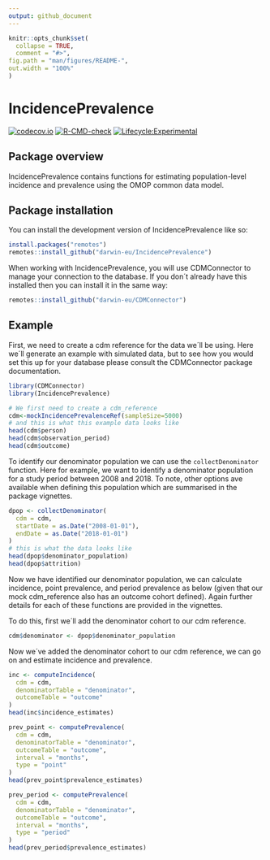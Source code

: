 ```yaml
---
output: github_document
---
```


<!-- README.md is generated from README.Rmd. Please edit that file -->

```r
knitr::opts_chunk$set(
  collapse = TRUE,
  comment = "#>",
fig.path = "man/figures/README-",
out.width = "100%"
)
```

# IncidencePrevalence

<!-- badges: start -->
[![codecov.io](https://codecov.io/github/darwin-eu/IncidencePrevalence/coverage.svg?branch=main)](https://codecov.io/github/darwin-eu/IncidencePrevalence?branch=main)
[![R-CMD-check](https://github.com/darwin-eu/IncidencePrevalence/workflows/R-CMD-check/badge.svg)](https://github.com/darwin-eu/IncidencePrevalence/actions)
[![Lifecycle:Experimental](https://img.shields.io/badge/Lifecycle-Experimental-339999)](https://www.tidyverse.org/lifecycle/#experimental)
<!-- badges: end -->

## Package overview

IncidencePrevalence contains functions for estimating population-level incidence and prevalence using the OMOP common data model.  


## Package installation

You can install the development version of IncidencePrevalence like so:

```r
install.packages("remotes")
remotes::install_github("darwin-eu/IncidencePrevalence")
```

When working with IncidencePrevalence, you will use CDMConnector to manage your connection to the database. If you don´t already have this installed then you can install it in the same way:
```r
remotes::install_github("darwin-eu/CDMConnector")
```

## Example
First, we need to create a cdm reference for the data we´ll be using. Here we´ll generate an example with simulated data, but to see how you would set this up for your database please consult the CDMConnector package documentation.

```r
library(CDMConnector)
library(IncidencePrevalence)

# We first need to create a cdm_reference 
cdm<-mockIncidencePrevalenceRef(sampleSize=5000)
# and this is what this example data looks like
head(cdm$person)
head(cdm$observation_period)
head(cdm$outcome)
```

To identify our denominator population we can use the `collectDenominator` function. Here for example, we want to identify a denominator population for a study period between 2008 and 2018. To note, other options ave available when defining this population which are summarised in the package vignettes. 

```r
dpop <- collectDenominator(
  cdm = cdm,
  startDate = as.Date("2008-01-01"),
  endDate = as.Date("2018-01-01")
)
# this is what the data looks like
head(dpop$denominator_population)
head(dpop$attrition)
```

Now we have identified our denominator population, we can calculate incidence, point prevalence, and period prevalence as below (given that our mock cdm_reference also has an outcome cohort defined). Again further details for each of these functions are provided in the vignettes.

To do this, first we´ll add the denominator cohort to our cdm reference.
```r
cdm$denominator <- dpop$denominator_population
```

Now we´ve added the denominator cohort to our cdm reference, we can go on and estimate incidence and prevalence. 

```r
inc <- computeIncidence(
  cdm = cdm,
  denominatorTable = "denominator",
  outcomeTable = "outcome"
)
head(inc$incidence_estimates)
```

```r
prev_point <- computePrevalence(
  cdm = cdm,
  denominatorTable = "denominator",
  outcomeTable = "outcome",
  interval = "months",
  type = "point"
)
head(prev_point$prevalence_estimates)
```

```r
prev_period <- computePrevalence(
  cdm = cdm,
  denominatorTable = "denominator",
  outcomeTable = "outcome",
  interval = "months",
  type = "period"
)
head(prev_period$prevalence_estimates)
```

